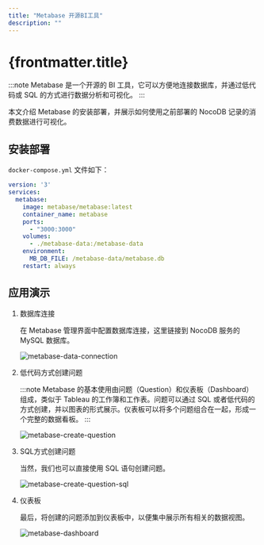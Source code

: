 ```yaml
---
title: "Metabase 开源BI工具"
description: ""
---
```


# {frontmatter.title}

:::note
Metabase 是一个开源的 BI 工具，它可以方便地连接数据库，并通过低代码或 SQL 的方式进行数据分析和可视化。
:::

本文介绍 Metabase 的安装部署，并展示如何使用之前部署的 NocoDB 记录的消费数据进行可视化。

## 安装部署

`docker-compose.yml` 文件如下：

```yaml
version: '3'
services:
  metabase:
    image: metabase/metabase:latest
    container_name: metabase
    ports:
      - "3000:3000"
    volumes:
      - ./metabase-data:/metabase-data
    environment:
      MB_DB_FILE: /metabase-data/metabase.db
    restart: always

```

## 应用演示

1. 数据库连接

    在 Metabase 管理界面中配置数据库连接，这里链接到 NocoDB 服务的 MySQL 数据库。

    ![metabase-data-connection](/self-hosted-assets/metabase-data-connection.webp)

2. 低代码方式创建问题

    :::note
    Metabase 的基本使用由问题（Question）和仪表板（Dashboard）组成，类似于 Tableau 的工作簿和工作表。问题可以通过 SQL 或者低代码的方式创建，并以图表的形式展示。仪表板可以将多个问题组合在一起，形成一个完整的数据看板。
    :::

    ![metabase-create-question](/self-hosted-assets/metabase-create-question.webp)

3. SQL方式创建问题

    当然，我们也可以直接使用 SQL 语句创建问题。

    ![metabase-create-question-sql](/self-hosted-assets/metabase-create-question-sql.webp)

4. 仪表板

    最后，将创建的问题添加到仪表板中，以便集中展示所有相关的数据视图。

    ![metabase-dashboard](/self-hosted-assets/metabase-dashboard.webp)



